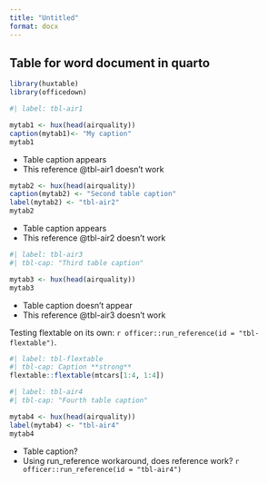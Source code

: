 ```yaml
---
title: "Untitled"
format: docx
---
```


## Table for word document in quarto

```r
library(huxtable)
library(officedown)
```

```r
#| label: tbl-air1

mytab1 <- hux(head(airquality))
caption(mytab1)<- "My caption"
mytab1
```

- Table caption appears
- This reference @tbl-air1 doesn't work

```r
mytab2 <- hux(head(airquality))
caption(mytab2) <- "Second table caption"
label(mytab2) <- "tbl-air2"
mytab2
```

- Table caption appears
- This reference @tbl-air2 doesn't work

```r
#| label: tbl-air3
#| tbl-cap: "Third table caption"

mytab3 <- hux(head(airquality))
mytab3
```

- Table caption doesn't appear
- This reference @tbl-air3 doesn't work



Testing flextable on its own: `r officer::run_reference(id = "tbl-flextable")`.

```r
#| label: tbl-flextable
#| tbl-cap: Caption **strong**
flextable::flextable(mtcars[1:4, 1:4])
```


```r
#| label: tbl-air4
#| tbl-cap: "Fourth table caption"

mytab4 <- hux(head(airquality))
label(mytab4) <- "tbl-air4"
mytab4
```

- Table caption?
- Using run_reference workaround, does reference work? `r officer::run_reference(id = "tbl-air4")` 
